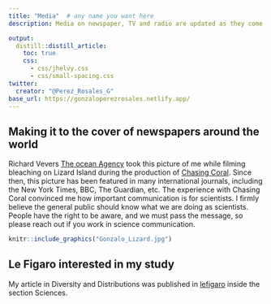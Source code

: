 ```yaml
---
title: "Media"  # any name you want here
description: Media on newspaper, TV and radio are updated as they come out.

output:
  distill::distill_article:
    toc: true
    css:
      - css/jhelvy.css
      - css/small-spacing.css
twitter:
  creator: "@Perez_Rosales_G"
base_url: https://gonzaloperezrosales.netlify.app/
---
```



## Making it to the cover of newspapers around the world 

Richard Vevers [The ocean Agency](https://www.theoceanagency.org/) took this picture of me while filming bleaching on Lizard Island during the production of [Chasing Coral](https://www.chasingcoral.com/). Since then, this picture has been featured in many international journals, including the New York Times, BBC, The Guardian, etc. The experience with Chasing Coral convinced me how important communication is for scientists. I firmly believe the general public should know what we are doing as scientists. People have the right to be aware, and we must pass the message, so please reach out if you work in science communication. 

```r
knitr::include_graphics("Gonzalo_Lizard.jpg")
```


## Le Figaro interested in my study

My article in Diversity and Distributions was published in  [lefigaro](https://www.lefigaro.fr/sciences/la-surprenante-diversite-des-coraux-profonds-20220601?fbclid=IwAR1JC15ABbLG_5uXIP_bifHN35oAobOPEK1x-8xL8PYtgQfR8zSjtfImlOw) inside the section Sciences. 

